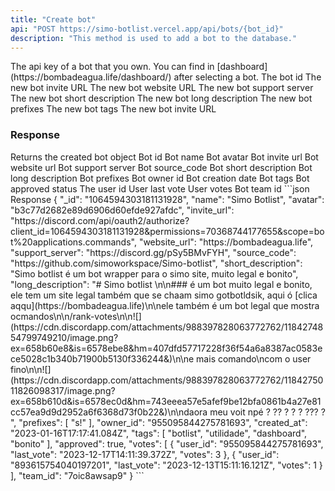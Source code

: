 ```yaml
---
title: "Create bot"
api: "POST https://simo-botlist.vercel.app/api/bots/{bot_id}"
description: "This method is used to add a bot to the database."
---
```


<ParamField header="Authorization" type="string" placeholder="API KEY" required>
  The api key of a bot that you own. You can find in [dashboard](https://bombadeagua.life/dashboard/) after selecting a bot.
</ParamField>
<ParamField path="bot_id" type="string" required>
  The bot id
</ParamField>
<ParamField body="invite_url" type="string">
  The new bot invite URL
</ParamField>
<ParamField body="website_url" type="string">
  The new bot website URL
</ParamField>
<ParamField body="support_server" type="string">
  The new bot support server
</ParamField>
<ParamField body="short_description" type="string">
  The new bot short description
</ParamField>
<ParamField body="long_description" type="string">
  The new bot long description
</ParamField>
<ParamField body="prefixes" type="object">
  The new bot prefixes
</ParamField>
<ParamField body="tags" type="object">
  The new bot tags
</ParamField>
<ParamField body="invite_url" type="string">
  The new bot invite URL
</ParamField>

### Response

<ResponseField name="Bot" type="object">
    Returns the created bot object
  <Expandable>
    <ResponseField name="id" type="string">
      Bot id
    </ResponseField>
    <ResponseField name="name" type="string">
      Bot name
    </ResponseField>
    <ResponseField name="avatar" type="string">
      Bot avatar
    </ResponseField>
    <ResponseField name="invite_url" type="string">
      Bot invite url
    </ResponseField>
    <ResponseField name="website_url" type="string | null">
      Bot website url
    </ResponseField>
    <ResponseField name="support_server" type="string | null">
      Bot support server
    </ResponseField>
    <ResponseField optional name="source_code" type="string | null">
      Bot source_code
    </ResponseField>
    <ResponseField name="short_description" type="string">
      Bot short description
    </ResponseField>
    <ResponseField name="long_description" type="string">
      Bot long description
    </ResponseField>
    <ResponseField name="prefixes" type="object">
      Bot prefixes
    </ResponseField>
    <ResponseField name="owner_id" type="string">
      Bot owner id
    </ResponseField>
    <ResponseField name="created_at" type="string">
      Bot creation date
    </ResponseField>
    <ResponseField name="tags" type="object">
      Bot tags
    </ResponseField>
    <ResponseField name="approved" type="boolean">
      Bot approved status
    </ResponseField>
    <ResponseField name="votes" type="object">
      <Expandable>
        <ResponseField name="user_id" type="string">
            The user id
        </ResponseField>
        <ResponseField name="last_vote" type="string">
            User last vote
        </ResponseField>
        <ResponseField name="votes" type="number">
            User votes
        </ResponseField>
      </Expandable>
    </ResponseField>
    <ResponseField name="team_id" type="string | null">
      Bot team id
    </ResponseField>
  </Expandable>    
</ResponseField>

<ResponseExample>
```json Response
{
  "_id": "1064594303181131928",
  "name": "Simo Botlist",
  "avatar": "b3c77d2682e89d6906d60efde927afdc",
  "invite_url": "https://discord.com/api/oauth2/authorize?client_id=1064594303181131928&permissions=70368744177655&scope=bot%20applications.commands",
  "website_url": "https://bombadeagua.life",
  "support_server": "https://discord.gg/pSy5BMvFYH",
  "source_code": "https://github.com/simoworkspace/Simo-botlist",
  "short_description": "Simo botlist é um bot wrapper para o simo site, muito legal e bonito",
  "long_description": "# Simo botlist \n\n### é um bot muito legal e bonito, ele tem um site legal também que se chaam simo gotbotldsik, aqui ó  [clica aqqu](https://bombadeagua.life)\n\nele também é um bot legal que mostra ocmandos\n\n/rank-votes\n\n![](https://cdn.discordapp.com/attachments/988397828063772762/1184274854799749210/image.png?ex=658b60e8&is=6578ebe8&hm=407dfd57717228f36f54a6a8387ac0583ece5028c1b340b71900b5130f336244&)\n\ne mais comando\ncom o user fino\n\n![](https://cdn.discordapp.com/attachments/988397828063772762/1184275011826098317/image.png?ex=658b610d&is=6578ec0d&hm=743eeea57e5afef9be12bfa0861b4a27e81cc57ea9d9d2952a6f6368d73f0b22&)\n\ndaora meu voit npé ? ?? ? ? ? ??? ? ",
  "prefixes": [
    "s!"
  ],
  "owner_id": "955095844275781693",
  "created_at": "2023-01-16T17:17:41.084Z",
  "tags": [
    "botlist",
    "utilidade",
    "dashboard",
    "bonito"
  ],
  "approved": true,
  "votes": [
    {
      "user_id": "955095844275781693",
      "last_vote": "2023-12-17T14:11:39.372Z",
      "votes": 3
    },
    {
      "user_id": "893615754040197201",
      "last_vote": "2023-12-13T15:11:16.121Z",
      "votes": 1
    }
  ],
  "team_id": "7oic8awsap9"
}
```
</ResponseExample>